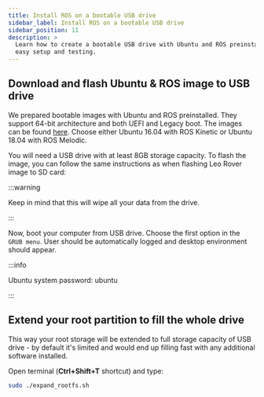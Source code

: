 ```yaml
---
title: Install ROS on a bootable USB drive
sidebar_label: Install ROS on a bootable USB drive
sidebar_position: 11
description: >
  Learn how to create a bootable USB drive with Ubuntu and ROS preinstalled for
  easy setup and testing.
---
```


## Download and flash Ubuntu & ROS image to USB drive

We prepared bootable images with Ubuntu and ROS preinstalled. They support
64-bit architecture and both UEFI and Legacy boot. The images can be found
[here](http://files.fictionlab.pl/ubuntu_ros_images/). Choose either Ubuntu
16.04 with ROS Kinetic or Ubuntu 18.04 with ROS Melodic.

You will need a USB drive with at least 8GB storage capacity. To flash the
image, you can follow the same instructions as when flashing Leo Rover image to
SD card:

<LinkButton to="software-update" title="Software update" />

:::warning

Keep in mind that this will wipe all your data from the drive.

:::

Now, boot your computer from USB drive. Choose the first option in the
`GRUB menu`. User should be automatically logged and desktop environment should
appear.

:::info

Ubuntu system password: ubuntu

:::

## Extend your root partition to fill the whole drive

This way your root storage will be extended to full storage capacity of USB
drive - by default it's limited and would end up filling fast with any
additional software installed.

Open terminal (**Ctrl+Shift+T** shortcut) and type:

```bash
sudo ./expand_rootfs.sh
```
